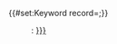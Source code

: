 <includeonly>{{#set:Keyword record={{{Keyword relationship|}}};{{{Keyword|}}}}}
:{{{Keyword relationship|}}}: [[{{{Keyword|}}}]]
</includeonly>
